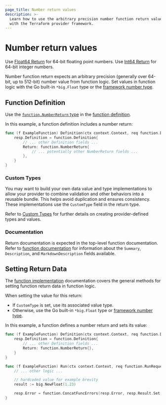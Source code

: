 ```yaml
---
page_title: Number return values
description: >-
  Learn how to use the arbitrary precision number function return value type
  with the Terraform provider framework.
---
```


# Number return values

<Tip>

Use [Float64 Return](/terraform/plugin/framework/functions/returns/float64) for 64-bit floating point numbers. Use [Int64 Return](/terraform/plugin/framework/functions/returns/int64) for 64-bit integer numbers.

</Tip>

Number function return expects an arbitrary precision (generally over 64-bit, up to 512-bit) number value from function logic. Set values in function logic with the Go built-in `*big.Float` type or the [framework number type](/terraform/plugin/framework/handling-data/types/number).

## Function Definition

Use the [`function.NumberReturn` type](https://pkg.go.dev/github.com/hashicorp/terraform-plugin-framework/function#NumberReturn) in the [function definition](/terraform/plugin/framework/functions/implementation#definition-method).

In this example, a function definition includes a number return:

```go
func (f ExampleFunction) Definition(ctx context.Context, req function.DefinitionRequest, resp *function.DefinitionResponse) {
    resp.Definition = function.Definition{
        // ... other Definition fields ...
        Return: function.NumberReturn{
            // ... potentially other NumberReturn fields ...
        },
    }
}
```

### Custom Types

You may want to build your own data value and type implementations to allow your provider to combine validation and other behaviors into a reusable bundle. This helps avoid duplication and ensures consistency. These implementations use the `CustomType` field in the return type.

Refer to [Custom Types](/terraform/plugin/framework/handling-data/types/custom) for further details on creating provider-defined types and values.

### Documentation

Return documentation is expected in the top-level function documentation. Refer to [function documentation](/terraform/plugin/framework/functions/documentation) for information about the `Summary`, `Description`, and `MarkdownDescription` fields available.

## Setting Return Data

The [function implementation](/terraform/plugin/framework/functions/implementation) documentation covers the general methods for setting function return data in function logic.

When setting the value for this return:

* If `CustomType` is set, use its associated value type.
* Otherwise, use the Go built-in `*big.Float` type or [framework number type](/terraform/plugin/framework/handling-data/types/number).

In this example, a function defines a number return and sets its value:

```go
func (f ExampleFunction) Definition(ctx context.Context, req function.DefinitionRequest, resp *function.DefinitionResponse) {
    resp.Definition = function.Definition{
        // ... other Definition fields ...
        Return: function.NumberReturn{},
    }
}

func (f ExampleFunction) Run(ctx context.Context, req function.RunRequest, resp *function.RunResponse) {
    // ... other logic ...

    // hardcoded value for example brevity
    result := big.NewFloat(1.23)

    resp.Error = function.ConcatFuncErrors(resp.Error, resp.Result.Set(ctx, &result))
}
```
